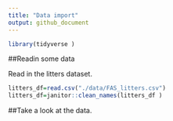 ```yaml
---
title: "Data import"
output: github_document
---
```


```r
library(tidyverse )
```
##Readin some data

Read in the litters dataset.

```r
litters_df=read.csv("./data/FAS_litters.csv")
litters_df=janitor::clean_names(litters_df )
```
##Take a look at the data.
